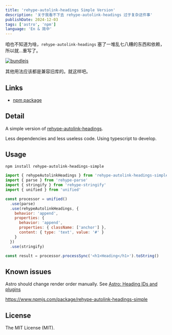 ```yaml
---
title: 'rehype-autolink-headings Simple Version'
description: '关于我看不下去 rehype-autolink-headings 过于复杂这件事'
publishDate: 2024-12-03
tags: ['astro', 'npm']
language: 'En & 简中'
---
```



咱也不知道为啥，`rehype-autolink-headings` 塞了一堆乱七八糟的东西和依赖，所以就...重写了。

[![bundlejs](https://img.shields.io/bundlejs/size/rehype-autolink-headings-simple)](https://bundlejs.com/?q=rehype-autolink-headings-simple)

其他用法应该都是兼容旧库的。就这样吧。

## Links

<GithubCard repo='cworld1/rehype-autolink-headings-simple' />

- [npm package](https://www.npmjs.com/package/rehype-autolink-headings-simple)

## Detail

A simple version of [rehype-autolink-headings](https://github.com/rehypejs/rehype-autolink-headings).

Less dependencies and less useless code. Using typescript to develop.

## Usage

```bash
npm install rehype-autolink-headings-simple
```

```js
import { rehypeAutolinkHeadings } from 'rehype-autolink-headings-simple'
import { parse } from 'rehype-parse'
import { stringify } from 'rehype-stringify'
import { unified } from 'unified'

const processor = unified()
  .use(parse)
  .use(rehypeAutolinkHeadings, {
    behavior: 'append',
    properties: {
      behavior: 'append',
      properties: { className: ['anchor'] },
      content: { type: 'text', value: '#' }
    }
  })
  .use(stringify)

const result = processor.processSync('<h1>Heading</h1>').toString()
```

## Known issues

Astro should change render order manually. See [Astro: Heading IDs and plugins](https://docs.astro.build/en/guides/markdown-content/#heading-ids-and-plugins)

https://www.npmjs.com/package/rehype-autolink-headings-simple

## License

The MIT License (MIT).
